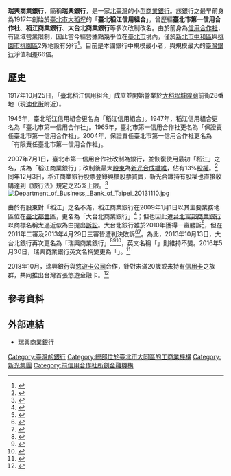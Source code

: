 {{Bank Financial Information
| name                          = 瑞興商業銀行股份有限公司
| else_name                     = Taipei Star Bank Co., Ltd.
| image                         = [[File:Taipei_Star_Bank_logo_2017.svg|300px]]
| full_name                     = 
| abbreviated_name              = 瑞興銀、瑞興銀行
| slogan                        = 
| market_information            = {{Otc-gretai|5863}}<ref>[[興櫃股票|興櫃股票]][http://mops.tse.com.tw/server-java/t05st03?TYPEK=rotc&colorchg=1&co_id=5863&off=1& 5863]{{dead link|date=2018年3月 |bot=InternetArchiveBot |fix-attempted=yes }}</ref>
| isin_code                     = TW0005863005
| swift_code                    = BOTPTWTP
| iban_code                     =
| finance_code_list             = 中華民國金融機構代號列表
| finance_code                  = 101
| open_date                     = 1917年10月25日（{{age in years and days|1917|10|25|age=no}}）
| closing_date                  =
| zip_code                      = 103
| location                      = {{ROC}}<br/>[[臺北市|臺北市]][[大同區_(臺北市)|大同區]][[延平北路|延平北路]]二段133號及135巷2號
| key_people         = 董事長：郭釧溥<br/>總經理：陳建豪
| capital                       = [[新臺幣|新台幣]]27.331億元（2014年3月）
| revenue                       = 
| major_shareholder             = 新光合成纖維（27.06%）
| homepage                      = https://www.taipeistarbank.com.tw/
| footnotes                     = 
| width                         = 380px
}}
'''瑞興商業銀行'''，簡稱'''瑞興銀行'''，是一家[[北臺灣|北臺灣]]的小型[[商業銀行|商業銀行]]。該銀行之最早前身為1917年創始於[[臺北市|臺北市]][[大稻埕|大稻埕]]的「'''臺北稻江信用組合'''」，曾歷經'''臺北市第一信用合作社'''、'''稻江商業銀行'''、'''大台北商業銀行'''等多次改制改名。由於前身為[[信用合作社|信用合作社]]，有區域營業限制，因此當今經營據點幾乎位在[[臺北市|臺北市]]境內，僅於[[新北市|新北市]][[中和區|中和區]]與[[桃園市|桃園市]][[桃園區|桃園區]]2外地設有分行<ref>{{cite news|url=http://udn.com/NEWS/BREAKINGNEWS/BREAKINGNEWS6/7957411.shtml |title=大台北銀行新分行落腳桃園 |first= |date=2013-06-11 |work= |newspaper=[[聯合報|聯合報]]即時新聞 |accessdate=2013-06-29 |author=孫中英 |deadurl=bot: unknown |archiveurl=https://archive.is/20130629193016/http://udn.com/NEWS/BREAKINGNEWS/BREAKINGNEWS6/7957411.shtml |archivedate=2013-06-29 }}</ref>。目前是本國銀行中規模最小者，與規模最大的[[臺灣銀行|臺灣銀行]]淨值相差66倍。

==歷史==
1917年10月25日，「臺北稻江信用組合」成立並開始營業於[[大稻埕城隍廟|大稻埕城隍廟]]前街28番地（現[[迪化街|迪化街]]附近）。

1945年，臺北稻江信用組合更名為「稻江信用組合」。1947年，稻江信用組合更名為「臺北市第一信用合作社」。1965年，臺北市第一信用合作社更名為「保證責任臺北市第一信用合作社」。2004年，保證責任臺北市第一信用合作社更名為「有限責任臺北市第一信用合作社」。

2007年7月1日，臺北市第一信用合作社改制為銀行，並恢復使用最初「稻江」之名，成為「稻江商業銀行」；改制後最大[[股東|股東]]為[[新光集團|新光合成纖維]]，佔有13%[[股權|股權]]。<ref>{{cite news| author=李淑慧| title=北一信 獲准改制稻江商銀| accessdate=2013-01-28| newspaper=經濟日報| date=2007-05-04}}</ref>同年12月3日，稻江商業銀行股票登錄興櫃股票買賣，新光合纖持有股權也直接收購達到《銀行法》規定之25%上限。<ref>{{cite news| author=夏淑| title=新纖收購稻江銀 一天完成 吳東昇重建金融版圖　一口氣買足25%股權 以免夜長夢多| accessdate=2013-01-28| newspaper=經濟日報| date=2007-12-05}}</ref>
[[File:Department_of_Business,_Bank_of_Taipei_20131110.jpg|thumb]]

由於有股東對「稻江」之名不滿，稻江商業銀行在2009年1月1日以其主要業務地區位在[[臺北都會區|臺北都會區]]，更名為「大台北商業銀行」<ref>{{cite news| author=夏淑賢| title=稻江改運 更名大台北商銀 | accessdate=2013-01-28| newspaper=經濟日報| date=2008-12-23}}</ref>；但也因此遭[[台北富邦商業銀行|台北富邦商業銀行]]以商標名稱太過近似為由提出[[訴訟|訴訟]]。大台北銀行雖於2010年獲得一審勝訴<ref>{{cite news|url=|title=「台北」之爭　富邦金控提告 大台北銀勝訴|first=|date=2010-07-19|work=|newspaper=[[聯合報|聯合報]]|accessdate=2013-01-28|author=何祥裕}}</ref>，但在2011年二審及2013年4月29日三審皆遭判決敗訴<ref>{{cite news| author=呂淑美| author2=賴昭穎| title=不准用「台北」 北富銀告大台北銀行 | accessdate=2013-01-28| newspaper=聯合報| date=2011-10-29}}</ref><ref>{{cite news| author=蘇位榮| author2=孫中英| title=北富銀贏了！大台北銀行要改名 | accessdate=2013-04-30| newspaper=聯合報| date=2013-04-30}}</ref>。為此，2013年10月13日，大台北銀行再次更名為「瑞興商業銀行」<ref>{{cite news| author=廖珮君| title=大台北銀行更名瑞興商銀| url=http://www.appledaily.com.tw/appledaily/article/finance/20130619/35092863| accessdate=2013-06-29| newspaper=蘋果日報| date=2013-06-19| archive-date=2016-05-29| archive-url=https://web.archive.org/web/20160529124119/http://www.appledaily.com.tw/appledaily/article/finance/20130619/35092863/| dead-url=no}}</ref><ref>{{cite news|url=http://udn.com/NEWS/FINANCE/FIN4/7972391.shtml |title=大台北銀 更名瑞興商銀 |first= |date=2013-06-19 |work= |newspaper=[[經濟日報_(臺灣)|經濟日報]] |deadurl=bot: unknown |archiveurl=https://archive.is/20130629193132/http://udn.com/NEWS/FINANCE/FIN4/7972391.shtml |archivedate=2013-06-29 }}</ref><ref>{{cite news|url=http://www.cna.com.tw/News/aFE/201306180144-1.aspx |title=大台北商銀更名為瑞興商銀 |first= |date=2013-06-18 |work= |newspaper=[[中央通訊社|中央通訊社]] |accessdate=2013-06-29 |author=高照芬 |deadurl=bot: unknown |archiveurl=https://web.archive.org/web/20130621214447/http://www.cna.com.tw/News/aFE/201306180144-1.aspx |archivedate=2013-06-21 }}</ref>，英文名稱「{{lang|en|Bank of Taipei}}」則維持不變。2016年5月30日，瑞興商業銀行英文名稱變更為「{{lang|en|Taipei Star Bank}}」。<ref>{{cite web|url=https://www.taipeistarbank.com.tw/document/1050429%E8%8B%B1%E6%96%87%E6%9B%B4%E5%90%8D%E5%85%AC%E5%91%8A.pdf|title=本行英文名稱將於105年05月30日起變更為「Taipei Star Bank」|publisher=瑞興銀行|date=2016-05-13|accessdate=2018-10-24|archiveurl=https://web.archive.org/web/20181024142519/https://www.taipeistarbank.com.tw/document/1050429%E8%8B%B1%E6%96%87%E6%9B%B4%E5%90%8D%E5%85%AC%E5%91%8A.pdf|archivedate=2018-10-24|dead-url=yes}}</ref>

2018年10月，瑞興銀行與[[悠遊卡公司|悠遊卡公司]]合作，針對未滿20歲或未持有[[信用卡|信用卡]]之族群，共同推出台灣首張悠遊金融卡。<ref>{{cite news|url=https://www.chinatimes.com/realtimenews/20181004004110-260410|title=瑞興銀行搶頭香 發出首張悠遊純金融卡|date=2018-10-04|author=黃琮淵|newspaper=[[中國時報|中國時報]]即時新聞|accessdate=2018-10-24|archive-date=2019-06-05|archive-url=https://web.archive.org/web/20190605205640/https://www.chinatimes.com/realtimenews/20181004004110-260410|dead-url=no}}</ref>

==參考資料==
{{Reflist}}

==外部連結==
* [https://www.taipeistarbank.com.tw/ 瑞興商業銀行] {{Wayback|url=https://www.taipeistarbank.com.tw/ |date=20210812064118 }}

{{TW Bank}}

[[Category:臺灣的銀行|Category:臺灣的銀行]]
[[Category:總部位於臺北市大同區的工商業機構|Category:總部位於臺北市大同區的工商業機構]]
[[Category:新光集團|Category:新光集團]]
[[Category:前信用合作社所創金融機構|Category:前信用合作社所創金融機構]]